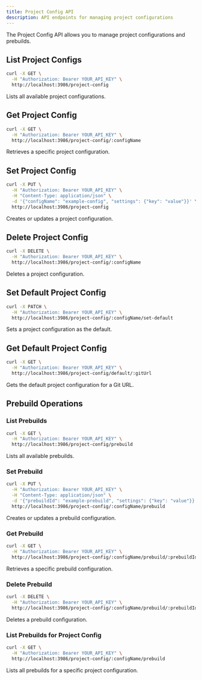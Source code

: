 ```yaml
---
title: Project Config API
description: API endpoints for managing project configurations
---
```


The Project Config API allows you to manage project configurations and prebuilds.

## List Project Configs

```bash
curl -X GET \
  -H "Authorization: Bearer YOUR_API_KEY" \
  http://localhost:3986/project-config
```

Lists all available project configurations.

## Get Project Config

```bash
curl -X GET \
  -H "Authorization: Bearer YOUR_API_KEY" \
  http://localhost:3986/project-config/:configName
```

Retrieves a specific project configuration.

## Set Project Config

```bash
curl -X PUT \
  -H "Authorization: Bearer YOUR_API_KEY" \
  -H "Content-Type: application/json" \
  -d '{"configName": "example-config", "settings": {"key": "value"}}' \
  http://localhost:3986/project-config
```

Creates or updates a project configuration.

## Delete Project Config

```bash
curl -X DELETE \
  -H "Authorization: Bearer YOUR_API_KEY" \
  http://localhost:3986/project-config/:configName
```

Deletes a project configuration.

## Set Default Project Config

```bash
curl -X PATCH \
  -H "Authorization: Bearer YOUR_API_KEY" \
  http://localhost:3986/project-config/:configName/set-default
```

Sets a project configuration as the default.

## Get Default Project Config

```bash
curl -X GET \
  -H "Authorization: Bearer YOUR_API_KEY" \
  http://localhost:3986/project-config/default/:gitUrl
```

Gets the default project configuration for a Git URL.

## Prebuild Operations

### List Prebuilds

```bash
curl -X GET \
  -H "Authorization: Bearer YOUR_API_KEY" \
  http://localhost:3986/project-config/prebuild
```

Lists all available prebuilds.

### Set Prebuild

```bash
curl -X PUT \
  -H "Authorization: Bearer YOUR_API_KEY" \
  -H "Content-Type: application/json" \
  -d '{"prebuildId": "example-prebuild", "settings": {"key": "value"}}' \
  http://localhost:3986/project-config/:configName/prebuild
```

Creates or updates a prebuild configuration.

### Get Prebuild

```bash
curl -X GET \
  -H "Authorization: Bearer YOUR_API_KEY" \
  http://localhost:3986/project-config/:configName/prebuild/:prebuildId
```

Retrieves a specific prebuild configuration.

### Delete Prebuild

```bash
curl -X DELETE \
  -H "Authorization: Bearer YOUR_API_KEY" \
  http://localhost:3986/project-config/:configName/prebuild/:prebuildId
```

Deletes a prebuild configuration.

### List Prebuilds for Project Config

```bash
curl -X GET \
  -H "Authorization: Bearer YOUR_API_KEY" \
  http://localhost:3986/project-config/:configName/prebuild
```

Lists all prebuilds for a specific project configuration.
